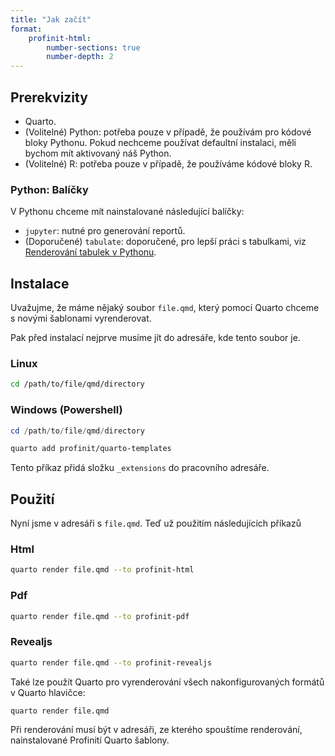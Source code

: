 ```yaml
---
title: "Jak začít"
format:
    profinit-html:
        number-sections: true
        number-depth: 2
---
```


## Prerekvizity

- Quarto.
- (Volitelné) Python: potřeba pouze v případě, že používám pro kódové bloky Pythonu. Pokud nechceme používat defaultní instalaci, měli bychom mít aktivovaný náš Python.
- (Volitelné) R: potřeba pouze v případě, že používáme kódové bloky R.

### Python: Balíčky

V Pythonu chceme mít nainstalované následující balíčky:

- `jupyter`: nutné pro generování reportů.
- (Doporučené) `tabulate`: doporučené, pro lepší práci s tabulkami, viz [Renderování tabulek v Pythonu](tricks.qmd#python-renderování-tabulek).

## Instalace

Uvažujme, že máme nějaký soubor `file.qmd`, který pomocí Quarto chceme s novými šablonami vyrenderovat.

Pak před instalací nejprve musíme jít do adresáře, kde tento soubor je.

::: {.panel-tabset}

### Linux

```.sh
cd /path/to/file/qmd/directory
```

### Windows (Powershell)

```.ps1
cd /path/to/file/qmd/directory
```

:::

```sh
quarto add profinit/quarto-templates
```

Tento příkaz přidá složku `_extensions` do pracovního adresáře.

## Použití

Nyní jsme v adresáři s `file.qmd`. Teď už použitím následujících příkazů

::: {.panel-tabset}

### Html

```bash
quarto render file.qmd --to profinit-html
```

### Pdf

```bash
quarto render file.qmd --to profinit-pdf
```

### Revealjs

```bash
quarto render file.qmd --to profinit-revealjs
```

:::

Také lze použít Quarto pro vyrenderování všech nakonfigurovaných formátů v Quarto hlavičce:

```.sh
quarto render file.qmd
```

::: {.callout-note}

Při renderování musí být v adresáři, ze kterého spouštíme renderování, nainstalované Profinití Quarto šablony.

:::
